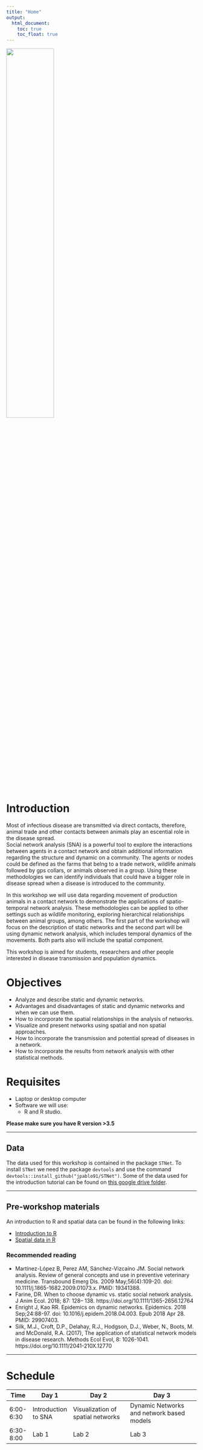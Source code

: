 ```yaml
---
title: "Home"
output:
  html_document:
    toc: true
    toc_float: true
---
```


<img src ="Images/cadms-left.png" style="width:50%;position:center">

# Introduction

Most of infectious disease are transmitted via direct contacts, therefore, animal trade and other contacts between animals play an escential role in the disease spread.  
Social network analysis (SNA) is a powerful tool to explore the interactions between agents in a contact network and obtain additional information regarding the structure and dynamic on a community. The agents or nodes could be defined as the farms that belng to a trade network, wildlife animals followed by gps collars, or animals observed in a group. Using these methodologies we can identify individuals that could have a bigger role in disease spread when a disease is introduced to the community.  

In this workshop we will use data regarding movement of production animals in a contact network to demonstrate the applications of spatio-temporal network analysis. These methodologies can be applied to other settings such as wildlife monitoring, exploring hierarchical relationships between animal groups, among others. The first part of the workshop will focus on the description of static networks and the second part will be using dynamic network analysis, which includes temporal dynamics of the movements. Both parts also will include the spatial component.  

This workshop is aimed for students, researchers and other people interested in disease transmission and population dynamics.

# Objectives

 - Analyze and describe static and dynamic networks.
 - Advantages and disadvantages of static and dynamic networks and when we can use them.
 - How to incorporate the spatial relationships in the analysis of networks.
 - Visualize and present networks using spatial and non spatial approaches.
 - How to incorporate the transmission and potential spread of diseases in a network.
 - How to incorporate the results from network analysis with other statistical methods.
 

# Requisites
  - Laptop or desktop computer  
  - Software we will use:
    - R and R studio.

**Please make sure you have R version >3.5**  

____________________________________________________________________________________________________________

  
 
## Data
 
The data used for this workshop is contained in the package `STNet`.
To install `STNet` we need the package `devtools` and use the command `devtools::install_github("jpablo91/STNet")`. Some of the data used for the introduction tutorial can be found on [this google drive folder](https://drive.google.com/drive/u/0/folders/1m7Y9yxkD4M_wPRnyWE3a-JUjyy7nJCTk).  
  
  
____________________________________________________________________________________________________________
  
## Pre-workshop materials

An introduction to R and spatial data can be found in the following links:  

  - [Introduction to R](Intro_a_R.html)
  - [Spatial data in R](Spatial_intro)
  
### Recommended reading
  
  
  - Martínez-López B, Perez AM, Sánchez-Vizcaíno JM. Social network analysis. Review of general concepts and use in preventive veterinary medicine. Transbound Emerg Dis. 2009 May;56(4):109-20. doi: 10.1111/j.1865-1682.2009.01073.x. PMID: 19341388.
  - Farine, DR. When to choose dynamic vs. static social network analysis. J Anim Ecol. 2018; 87: 128– 138. https://doi.org/10.1111/1365-2656.12764  
  - Enright J, Kao RR. Epidemics on dynamic networks. Epidemics. 2018 Sep;24:88-97. doi: 10.1016/j.epidem.2018.04.003. Epub 2018 Apr 28. PMID: 29907403.
  - Silk, M.J., Croft, D.P., Delahay, R.J., Hodgson, D.J., Weber, N., Boots, M. and McDonald, R.A. (2017), The application of statistical network models in disease research. Methods Ecol Evol, 8: 1026-1041. https://doi.org/10.1111/2041-210X.12770


  
____________________________________________________________________________________________________________
  
# Schedule

|Time       |Day 1              | Day 2                           | Day 3                                   |
|-----------|-------------------|---------------------------------|-----------------------------------------|
|6:00-6:30  |Introduction to SNA|Visualization of spatial networks|Dynamic Networks and network based models|
|6:30-8:00  |Lab 1              | Lab 2                           | Lab 3                                   |